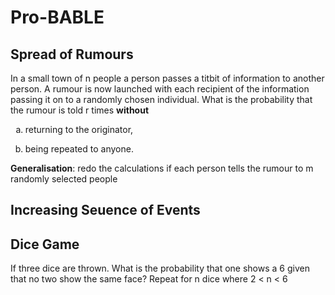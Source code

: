 # Pro-BABLE

## Spread of Rumours
In a small town of n people a person passes a titbit
of information to another person. A rumour is now launched with each recipient of the information passing it on to a randomly chosen individual. What
is the probability that the rumour is told r times $\textbf{without}$ 
 
(a) returning to the originator,
 
(b) being repeated to anyone.
 
$\textbf{Generalisation}$: redo the calculations if
each person tells the rumour to m randomly selected people

## Increasing Seuence of Events


## Dice Game

 If three dice are thrown. What is the probability that one shows a
 6 given that no two show the same face? Repeat for n dice where 2 < n < 6